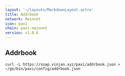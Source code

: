 ```yaml
---
layout: '~/layouts/MarkdownLayout.astro'
title: Addrbook
network: Mainnet
icon: paxi
chain: paxi-mainnet
version: v1.0.6
---
```

## Addrbook

```
curl -L https://snap.vinjan.xyz/paxi/addrbook.json > ~/go/bin/paxi/config/addrbook.json
```
